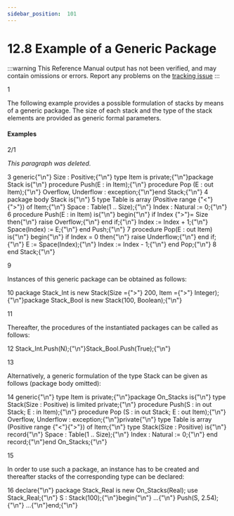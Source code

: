 ```yaml
---
sidebar_position:  101
---
```


# 12.8 Example of a Generic Package

:::warning
This Reference Manual output has not been verified,
and may contain omissions or errors.
Report any problems on the [tracking issue](https://github.com/ada-lang-io/ada-lang-io/issues/20)
:::


<MarginText>1</MarginText>
<p>The following example provides a possible formulation of stacks by means of a generic package. The size of each stack and the type of the stack elements are provided as generic formal parameters. <br /></p>


#### Examples

<MarginText>2/1</MarginText>
<p><em>This paragraph was deleted.</em><br /></p>

<MarginText>3</MarginText>
<CodeBlock language="ada">
generic{"\n"}   Size : Positive;{"\n"}   type Item is private;{"\n"}package Stack is{"\n"}   procedure Push(E : in  Item);{"\n"}   procedure Pop (E : out Item);{"\n"}   Overflow, Underflow : exception;{"\n"}end Stack;{"\n"}
<MarginText>4</MarginText>
package body Stack is{"\n"}
<MarginText>5</MarginText>
   type Table is array (Positive range {"<"}{">"}) of Item;{"\n"}   Space : Table(1 .. Size);{"\n"}   Index : Natural := 0;{"\n"}
<MarginText>6</MarginText>
   procedure Push(E : in Item) is{"\n"}   begin{"\n"}      if Index {">"}= Size then{"\n"}         raise Overflow;{"\n"}      end if;{"\n"}      Index := Index + 1;{"\n"}      Space(Index) := E;{"\n"}   end Push;{"\n"}
<MarginText>7</MarginText>
   procedure Pop(E : out Item) is{"\n"}   begin{"\n"}      if Index = 0 then{"\n"}         raise Underflow;{"\n"}      end if;{"\n"}      E := Space(Index);{"\n"}      Index := Index - 1;{"\n"}   end Pop;{"\n"}
<MarginText>8</MarginText>
end Stack;{"\n"}

</CodeBlock>
<MarginText>9</MarginText>
<p>Instances of this generic package can be obtained as follows: <br /></p>

<MarginText>10</MarginText>
<CodeBlock language="ada">
package Stack_Int  is new Stack(Size ={">"} 200, Item ={">"} Integer);{"\n"}package Stack_Bool is new Stack(100, Boolean);{"\n"}

</CodeBlock>
<MarginText>11</MarginText>
<p>Thereafter, the procedures of the instantiated packages can be called as follows: <br /></p>

<MarginText>12</MarginText>
<CodeBlock language="ada">
Stack_Int.Push(N);{"\n"}Stack_Bool.Push(True);{"\n"}

</CodeBlock>
<MarginText>13</MarginText>
<p>Alternatively, a generic formulation of the type Stack can be given as follows (package body omitted): <br /></p>

<MarginText>14</MarginText>
<CodeBlock language="ada">
generic{"\n"}   type Item is private;{"\n"}package On_Stacks is{"\n"}   type Stack(Size : Positive) is limited private;{"\n"}   procedure Push(S : in out Stack; E : in  Item);{"\n"}   procedure Pop (S : in out Stack; E : out Item);{"\n"}   Overflow, Underflow : exception;{"\n"}private{"\n"}   type Table is array (Positive range {"<"}{">"}) of Item;{"\n"}   type Stack(Size : Positive) is{"\n"}      record{"\n"}         Space : Table(1 .. Size);{"\n"}         Index : Natural := 0;{"\n"}      end record;{"\n"}end On_Stacks;{"\n"}

</CodeBlock>
<MarginText>15</MarginText>
<p>In order to use such a package, an instance has to be created and thereafter stacks of the corresponding type can be declared: <br /></p>

<MarginText>16</MarginText>
<CodeBlock language="ada">
declare{"\n"}   package Stack_Real is new On_Stacks(Real); use Stack_Real;{"\n"}   S : Stack(100);{"\n"}begin{"\n"}   ...{"\n"}   Push(S, 2.54);{"\n"}   ...{"\n"}end;{"\n"}

</CodeBlock>
